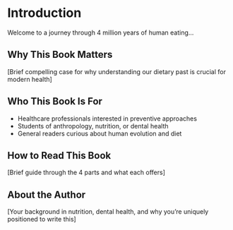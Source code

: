 # Introduction

Welcome to a journey through 4 million years of human eating...

## Why This Book Matters

\[Brief compelling case for why understanding our dietary past is crucial for modern health\]

## Who This Book Is For

-   Healthcare professionals interested in preventive approaches
-   Students of anthropology, nutrition, or dental health
-   General readers curious about human evolution and diet

## How to Read This Book

\[Brief guide through the 4 parts and what each offers\]

## About the Author

\[Your background in nutrition, dental health, and why you're uniquely positioned to write this\]
